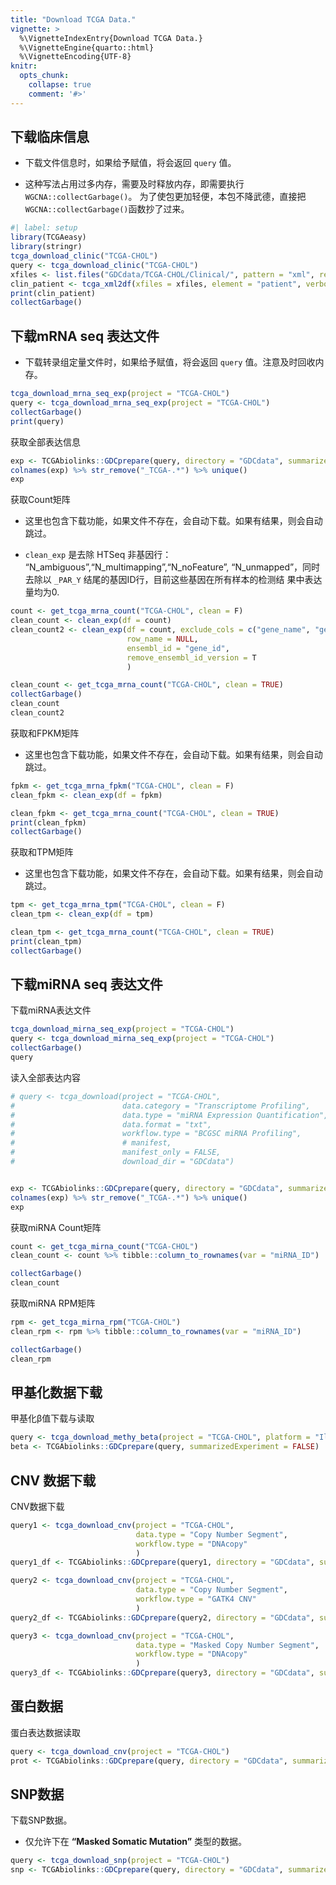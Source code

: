 ```yaml
---
title: "Download TCGA Data."
vignette: >
  %\VignetteIndexEntry{Download TCGA Data.}
  %\VignetteEngine{quarto::html}
  %\VignetteEncoding{UTF-8}
knitr:
  opts_chunk:
    collapse: true
    comment: '#>'
---
```


## 下载临床信息

- 下载文件信息时，如果给予赋值，将会返回 `query` 值。

- 这种写法占用过多内存，需要及时释放内存，即需要执行`WGCNA::collectGarbage()`。
为了使包更加轻便，本包不降武德，直接把`WGCNA::collectGarbage()`函数抄了过来。

```r
#| label: setup
library(TCGAeasy)
library(stringr)
tcga_download_clinic("TCGA-CHOL")
query <- tcga_download_clinic("TCGA-CHOL")
xfiles <- list.files("GDCdata/TCGA-CHOL/Clinical/", pattern = "xml", recursive = TRUE, full.names = T)
clin_patient <- tcga_xml2df(xfiles = xfiles, element = "patient", verbose = FALSE)
print(clin_patient)
collectGarbage()
```

## 下载mRNA seq 表达文件

- 下载转录组定量文件时，如果给予赋值，将会返回 `query` 值。注意及时回收内存。

```r
tcga_download_mrna_seq_exp(project = "TCGA-CHOL")
query <- tcga_download_mrna_seq_exp(project = "TCGA-CHOL")
collectGarbage()
print(query)
```

获取全部表达信息

```r
exp <- TCGAbiolinks::GDCprepare(query, directory = "GDCdata", summarizedExperiment = FALSE)
colnames(exp) %>% str_remove("_TCGA-.*") %>% unique()
exp
```


获取Count矩阵

- 这里也包含下载功能，如果文件不存在，会自动下载。如果有结果，则会自动跳过。

- `clean_exp` 是去除 HTSeq 非基因行： "N_ambiguous","N_multimapping","N_noFeature",
"N_unmapped"，同时去除以 `_PAR_Y` 结尾的基因ID行，目前这些基因在所有样本的检测结
果中表达量均为0.

```r
count <- get_tcga_mrna_count("TCGA-CHOL", clean = F)
clean_count <- clean_exp(df = count)
clean_count2 <- clean_exp(df = count, exclude_cols = c("gene_name", "gene_type"),
                          row_name = NULL,
                          ensembl_id = "gene_id",
                          remove_ensembl_id_version = T
                          )

clean_count <- get_tcga_mrna_count("TCGA-CHOL", clean = TRUE)
collectGarbage()
clean_count
clean_count2
```

获取和FPKM矩阵

- 这里也包含下载功能，如果文件不存在，会自动下载。如果有结果，则会自动跳过。

```r
fpkm <- get_tcga_mrna_fpkm("TCGA-CHOL", clean = F)
clean_fpkm <- clean_exp(df = fpkm)

clean_fpkm <- get_tcga_mrna_count("TCGA-CHOL", clean = TRUE)
print(clean_fpkm)
collectGarbage()
```

获取和TPM矩阵

- 这里也包含下载功能，如果文件不存在，会自动下载。如果有结果，则会自动跳过。

```r
tpm <- get_tcga_mrna_tpm("TCGA-CHOL", clean = F)
clean_tpm <- clean_exp(df = tpm)

clean_tpm <- get_tcga_mrna_count("TCGA-CHOL", clean = TRUE)
print(clean_tpm)
collectGarbage()
```

## 下载miRNA seq 表达文件

下载miRNA表达文件

```r
tcga_download_mirna_seq_exp(project = "TCGA-CHOL")
query <- tcga_download_mirna_seq_exp(project = "TCGA-CHOL")
collectGarbage()
query
```


读入全部表达内容

```r
# query <- tcga_download(project = "TCGA-CHOL",
#                        data.category = "Transcriptome Profiling",
#                        data.type = "miRNA Expression Quantification",
#                        data.format = "txt",
#                        workflow.type = "BCGSC miRNA Profiling",
#                        # manifest,
#                        manifest_only = FALSE,
#                        download_dir = "GDCdata")


exp <- TCGAbiolinks::GDCprepare(query, directory = "GDCdata", summarizedExperiment = FALSE)
colnames(exp) %>% str_remove("_TCGA-.*") %>% unique()
exp
```

获取miRNA Count矩阵

```r
count <- get_tcga_mirna_count("TCGA-CHOL")
clean_count <- count %>% tibble::column_to_rownames(var = "miRNA_ID")

collectGarbage()
clean_count
```

获取miRNA RPM矩阵

```r
rpm <- get_tcga_mirna_rpm("TCGA-CHOL")
clean_rpm <- rpm %>% tibble::column_to_rownames(var = "miRNA_ID")

collectGarbage()
clean_rpm
```


## 甲基化数据下载

甲基化β值下载与读取

```r
query <- tcga_download_methy_beta(project = "TCGA-CHOL", platform = "Illumina Human Methylation 450")
beta <- TCGAbiolinks::GDCprepare(query, summarizedExperiment = FALSE)
```

## CNV 数据下载

CNV数据下载

```r
query1 <- tcga_download_cnv(project = "TCGA-CHOL",
                            data.type = "Copy Number Segment",
                            workflow.type = "DNAcopy"
                            )
query1_df <- TCGAbiolinks::GDCprepare(query1, directory = "GDCdata", summarizedExperiment = FALSE)

```

```r

query2 <- tcga_download_cnv(project = "TCGA-CHOL",
                            data.type = "Copy Number Segment",
                            workflow.type = "GATK4 CNV"
                            )
query2_df <- TCGAbiolinks::GDCprepare(query2, directory = "GDCdata", summarizedExperiment = FALSE)

```

```r
query3 <- tcga_download_cnv(project = "TCGA-CHOL",
                            data.type = "Masked Copy Number Segment",
                            workflow.type = "DNAcopy"
                            )
query3_df <- TCGAbiolinks::GDCprepare(query3, directory = "GDCdata", summarizedExperiment = FALSE)
```

## 蛋白数据

蛋白表达数据读取

```r

query <- tcga_download_cnv(project = "TCGA-CHOL")
prot <- TCGAbiolinks::GDCprepare(query, directory = "GDCdata", summarizedExperiment = FALSE)
```

## SNP数据

下载SNP数据。

- 仅允许下在 **"Masked Somatic Mutation"** 类型的数据。

```r
query <- tcga_download_snp(project = "TCGA-CHOL")
snp <- TCGAbiolinks::GDCprepare(query, directory = "GDCdata", summarizedExperiment = FALSE)
```


